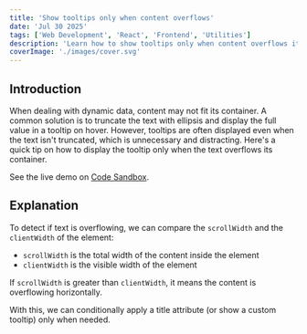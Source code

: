 ```yaml
---
title: 'Show tooltips only when content overflows'
date: 'Jul 30 2025'
tags: ['Web Development', 'React', 'Frontend', 'Utilities']
description: 'Learn how to show tooltips only when content overflows its container.'
coverImage: './images/cover.svg'
---
```


## Introduction

When dealing with dynamic data, content may not fit its container. A common solution is to truncate the text with ellipsis and display the full value in a tooltip on hover. However, tooltips are often displayed even when the text isn't truncated, which is unnecessary and distracting. Here's a quick tip on how to display the tooltip only when the text overflows its container.

See the live demo on [Code Sandbox](https://codesandbox.io/p/sandbox/text-with-title-7cyt75?file=%2Fsrc%2FApp.tsx%3A17%2C13).

## Explanation

To detect if text is overflowing, we can compare the `scrollWidth` and the `clientWidth` of the element:

- `scrollWidth` is the total width of the content inside the element
- `clientWidth` is the visible width of the element

If `scrollWidth` is greater than `clientWidth`, it means the content is overflowing horizontally.

With this, we can conditionally apply a title attribute (or show a custom tooltip) only when needed.
